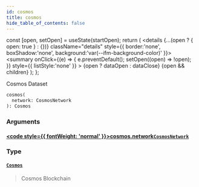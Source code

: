 ```yaml
---
id: cosmos
title: cosmos
hide_table_of_contents: false
---
```







  const [open, setOpen] = useState(startOpen);
  return (
    <details {...(open ? { open: true } : {})} className="details" style={{ border:'none', boxShadow:'none', background:'var(--ifm-background-color)' }}>
      <summary
        onClick={(e) => {
          e.preventDefault();
          setOpen((open) => !open);
        }}
        style={{ listStyle:'none' }}
      >
      {open ? dataOpen : dataClose}
      </summary>
      {open && children}
    </details>
  );
};








Cosmos Dataset


```graphql
cosmos(
  network: CosmosNetwork
): Cosmos
```




### Arguments

#### [<code style={{ fontWeight: 'normal' }}>cosmos.<b>network</b></code>](#)<Bullet />[`CosmosNetwork`](/docs/v1/graphql-reference/enums/cosmos-network) <Badge class="badge badge--secondary" text="enum"/> 
> 
> 
> 
> 

### Type

#### [`Cosmos`](/docs/v1/graphql-reference/objects/cosmos) <Badge class="badge badge--secondary" text="object"/> 
> 
> 
> Cosmos Blockchain
> 




